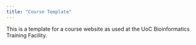 ```yaml
---
title: "Course Template"
---
```


This is a template for a course website as used at the UoC Bioinformatics Training Facility. 


